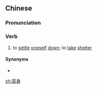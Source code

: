 ==Chinese==
{{zh-forms}}

===Pronunciation===
{{zh-pron
|m=róngshēn
|c=jung4 san1
|mn=iông-sin
|cat=v
}}

===Verb===
{{zh-verb}}

# {{lb|zh|literary}} to [[settle]] [[oneself]] [[down]]; to [[take]] [[shelter]]

====Synonyms====
* {{zh-l|安身}}

[[zh:容身]]